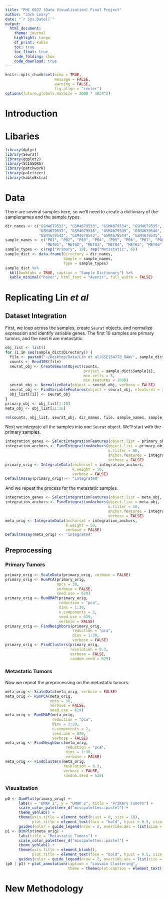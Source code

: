 ```yaml
---
title: "PHC 6937 (Data Visualization) Final Project"
author: "Jack Leary"
date: "`r Sys.Date()`"
output:
  html_document:
    theme: journal
    highlight: tango
    df_print: kable
    toc: true
    toc_float: true
    code_folding: show
    code_download: true
---
```


```r
knitr::opts_chunk$set(echo = TRUE, 
                      message = FALSE, 
                      warning = FALSE, 
                      fig.align = "center")
options(future.globals.maxSize = 2000 * 1024^2)
```

# Introduction

# Libaries

```r
library(dplyr)
library(Seurat)
library(ggplot2)
library(SCISSORS)
library(patchwork)
library(paletteer)
library(kableExtra)
```

# Data

There are several samples here, so we'll need to create a dictionary of the samplenames and the sample types. 

```r
dir_names <- c("GSM4679532", "GSM4679533", "GSM4679534", "GSM4679535", "GSM4679536", 
               "GSM4679537", "GSM4679538", "GSM4679539", "GSM4679540", "GSM4679541", 
               "GSM4679542", "GSM4679543", "GSM4679544", "GSM4679545", "GSM4679546", "GSM4679547")
sample_names <- c("P01", "P02", "P03", "P04", "P05", "P06", "P07", "P08", "P09", "P10", 
                  "MET01", "MET02", "MET03", "MET04", "MET05", "MET06")
sample_types <- c(rep("Primary", 10), rep("Metastatic", 6))
sample_dict <- data.frame(Directory = dir_names, 
                          Sample = sample_names, 
                          Type = sample_types)
sample_dict %>% 
  kbl(booktabs = TRUE, caption = "Sample Dictionary") %>% 
  kable_minimal("hover", html_font = "Avenir", full_width = FALSE)
```

# Replicating Lin *et al*

## Dataset Integration

First, we loop across the samples, create `Seurat` objects, and normalize expression and identify variable genes. The first 10 samples are primary tumors, and the next 6 are metastatic. 

```r
obj_list <- list()
for (i in seq(sample_dict$Directory)) {
  file <- paste0("~/Desktop/Data/Lin et al/GSE154778_RAW/", sample_dict$Directory[i])
  counts <- Read10X(file)
  seurat_obj <- CreateSeuratObject(counts, 
                                   project = sample_dict$Sample[i], 
                                   min.cells = 3, 
                                   min.features = 1000)
  seurat_obj <- NormalizeData(object = seurat_obj, verbose = FALSE)
  seurat_obj <- FindVariableFeatures(object = seurat_obj, nfeatures = 2000, verbose = FALSE)
  obj_list[[i]] <- seurat_obj
}
primary_obj <- obj_list[1:10]
meta_obj <- obj_list[11:16]
```

```r
rm(counts, obj_list, seurat_obj, dir_names, file, sample_names, sample_types)
```

Next we integrate all the samples into one `Seurat` object. We'll start with the primary samples. 

```r
integration_genes <- SelectIntegrationFeatures(object.list = primary_obj, verbose = FALSE)
integration_anchors <- FindIntegrationAnchors(object.list = primary_obj, 
                                              k.filter = 50, 
                                              anchor.features = integration_genes, 
                                              verbose = FALSE)
primary_orig <- IntegrateData(anchorset = integration_anchors, 
                              k.weight = 50, 
                              verbose = FALSE)
DefaultAssay(primary_orig) <- "integrated"
```

And we repeat the process for the metastatic samples. 

```r
integration_genes <- SelectIntegrationFeatures(object.list = meta_obj, verbose = FALSE)
integration_anchors <- FindIntegrationAnchors(object.list = meta_obj, 
                                              k.filter = 50, 
                                              anchor.features = integration_genes, 
                                              verbose = FALSE)
meta_orig <- IntegrateData(anchorset = integration_anchors, 
                           k.weight = 50, 
                           verbose = FALSE)
DefaultAssay(meta_orig) <- "integrated"
```

## Preprocessing

### Primary Tumors

```r
primary_orig <- ScaleData(primary_orig, verbose = FALSE)
primary_orig <- RunPCA(primary_orig, 
                       npcs = 30, 
                       verbose = FALSE, 
                       seed.use = 629)
primary_orig <- RunUMAP(primary_orig, 
                        reduction = "pca", 
                        dims = 1:30, 
                        n.components = 2, 
                        seed.use = 629, 
                        verbose = FALSE)
primary_orig <- FindNeighbors(primary_orig, 
                              reduction = "pca", 
                              dims = 1:30, 
                              verbose = FALSE)
primary_orig <- FindClusters(primary_orig, 
                             resolution = 0.3, 
                             verbose = FALSE, 
                             random.seed = 629)
```

### Metastatic Tumors

Now we repeat the preprocessing on the metastatic tumors. 

```r
meta_orig <- ScaleData(meta_orig, verbose = FALSE)
meta_orig <- RunPCA(meta_orig, 
                    npcs = 30, 
                    verbose = FALSE, 
                    seed.use = 629)
meta_orig <- RunUMAP(meta_orig, 
                     reduction = "pca", 
                     dims = 1:30, 
                     n.components = 2, 
                     seed.use = 629, 
                     verbose = FALSE)
meta_orig <- FindNeighbors(meta_orig, 
                           reduction = "pca", 
                           dims = 1:30, 
                           verbose = FALSE)
meta_orig <- FindClusters(meta_orig, 
                          resolution = 0.3, 
                          verbose = FALSE, 
                          random.seed = 629)
```

### Visualization

```r
p0 <- DimPlot(primary_orig) + 
      labs(x = "UMAP 1", y = "UMAP 2", title = "Primary Tumors") + 
      scale_color_paletteer_d("miscpalettes::pastel") + 
      theme_yehlab() + 
      theme(axis.title = element_text(hjust = 0, size = 10), 
            plot.title = element_text(face = "bold", hjust = 0.5, size = 12)) + 
      guides(color = guide_legend(nrow = 2, override.aes = list(size = 3)))
p1 <- DimPlot(meta_orig) + 
      labs(title = "Metastatic Tumors") + 
      scale_color_paletteer_d("miscpalettes::pastel") + 
      theme_yehlab() + 
      theme(axis.title = element_blank(), 
            plot.title = element_text(face = "bold", hjust = 0.5, size = 12)) + 
      guides(color = guide_legend(nrow = 2, override.aes = list(size = 3)))
(p0 | p1) + plot_annotation(caption = "Louvain Clustering", 
                            theme = theme(plot.caption = element_text(face = "italic")))
```


# New Methodology

